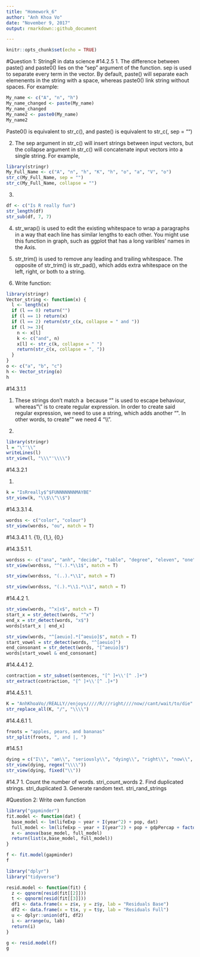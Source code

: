 ```yaml
---
title: "Homework_6"
author: "Anh Khoa Vo"
date: "November 9, 2017"
output: rmarkdown::github_document

---
```


```r
knitr::opts_chunk$set(echo = TRUE)
```


#Question 1: StringR in data science 
#14.2.5
1.	The difference between paste() and paste0() lies on the "sep" argument of the function. sep is used to separate every term in the vector. By default, paste() will separate each elemenents in the string with a space, whereas paste0() link string without spaces. For example:

```r
My_name <- c("A", "n", "h")
My_name_changed <- paste(My_name)
My_name_changed
My_name2 <- paste0(My_name)
My_name2
```

Paste0() is equivalent to str_c(), and paste() is equivalent to str_c(, sep = "")

2. The sep argument in str_c() will insert strings between input vectors, but the collapse argument in str_c() will concatenate input vectors into a single string. For example,


```r
library(stringr)
My_Full_Name <- c("A", "n", "h", "K", "h", "o", "a", "V", "o")
str_c(My_Full_Name, sep = "")
str_c(My_Full_Name, collapse = "")
```

3. 
```r
df <- c("Is R really fun")
str_length(df)
str_sub(df, 7, 7)
```



4.	str_wrap() is used to edit the existing whitespace to wrap a paragraphs in a way that each line has similar lengths to each other. You might use this function in graph, such as ggplot that has a long varibles' names in the Axis.

5.	str_trim() is used to remove any leading and trailing whitespace. The opposite of str_trim() is str_pad(), which adds extra whitespace on the left, right, or both to a string.


6. Write function: 
```r
library(stringr)
Vector_string <- function(x) {
  l <- length(x)
  if (l == 0) return("")
  if (l == 1) return(x)
  if (l == 2) return(str_c(x, collapse = " and "))
  if (l >= 3){ 
    n <- x[l]
    k <- c("and", n)
    x[l] <- str_c(k, collapse = " ")
    return(str_c(x, collapse = ", "))
  }
}
o <- c("a", "b", "c")
h <- Vector_string(o)
h
```
#14.3.1.1

1. These strings don't match a \ because "\" is used to escape behaviour, whereas "\\" is to create regular expression. In order to create said regular expression, we need to use a string, which adds another "\". In other words, to create "\" we need 4 "\\\\".


2. 
```r
library(stringr)
l = "\"'\\"
writeLines(l)
str_view(l, "\\\"'\\\\")
```
 
#14.3.2.1 

1.
```r
k = "IsRreally$^$FUNNNNNNNMAYBE"
str_view(k, "\\$\\^\\$")
```

#14.3.3.1
4.
```r
wordss <- c("color", "colour")
str_view(wordss, "ou", match = T)
```

#14.3.4.1
1.
{1}, {1,}, {0,}
 
#14.3.5.1
1. 

```r
wordsss <- c("ana", "anh", "decide", "table", "degree", "eleven", "one", "two")
str_view(wordsss, "^(.).*\\1$", match = T)

str_view(wordsss, "(..).*\\1", match = T)

str_view(wordsss, "(.).*\\1.*\\1", match = T)
```

#14.4.2
1. 
```r
str_view(words, "^x|x$", match = T)
start_x = str_detect(words, "^x")
end_x = str_detect(words, "x$")
words[start_x | end_x]

str_view(words, "^[aeuio].*[^aeuio]$", match = T)
start_vowel = str_detect(words, "^[aeuio]")
end_consonant = str_detect(words, "[^aeuio]$")
words[start_vowel & end_consonant]

```


#14.4.4.1
2. 
```r
contraction = str_subset(sentences, "[^ ]+\\'[^ .]+")
str_extract(contraction, "[^ ]+\\'[^ .]+")
```

#14.4.5.1
1.
```r
K = "AnhKhoaVo//REALLY//enjoys/////R///right////now//cant/wait/to/die"
str_replace_all(K, "/", "\\\\")
```
#14.4.6.1
1.
```r
froots = "apples, pears, and bananas"
str_split(froots, ", and |, ")
```
#14.5.1
```r
dying = c("I\\", "am\\", "seriously\\", "dying\\", "right\\", "now\\", "Icantdeal\\")
str_view(dying, regex("\\\\"))
str_view(dying, fixed("\\"))
```
#14.7
1. Count the number of words.  stri_count_words
2. Find duplicated strings.    stri_duplicated
3. Generate random text.       stri_rand_strings

#Question 2: Write own function

```r
library("gapminder")
fit.model <- function(dat) {
  base_model <- lm(lifeExp ~ year + I(year^2) + pop, dat)
  full_model <- lm(lifeExp ~ year + I(year^2) + pop + gdpPercap + factor(continent), dat)
  x <- anova(base_model, full_model)
  return(list(x,base_model, full_model))
}

f <- fit.model(gapminder)
f

library("dplyr")
library("tidyverse")

resid.model <- function(fit) {
  z <- qqnorm(resid(fit[[2]]))
  t <- qqnorm(resid(fit[[3]]))
  df1 <- data.frame(x = z$x, y = z$y, lab = "Residuals Base")
  df2 <- data.frame(x = t$x, y = t$y, lab = "Residuals Full")
  u <- dplyr::union(df1, df2)
  i <- arrange(u, lab)
  return(i)
}

g <- resid.model(f)
g
```
